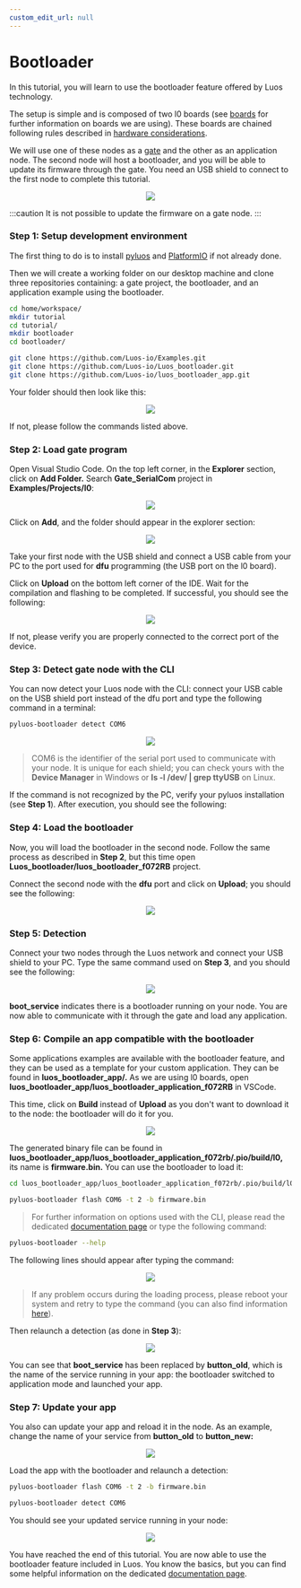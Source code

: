 ```yaml
---
custom_edit_url: null
---
```



# Bootloader

In this tutorial, you will learn to use the bootloader feature offered by Luos technology.

The setup is simple and is composed of two l0 boards (see [boards](../demo-boards/luos-demo-boards) for further information on boards we are using). These boards are chained following rules described in [hardware considerations](/docs/hardware-consideration).

We will use one of these nodes as a [gate](/docs/tools/gate) and the other as an application node. The second node will host a bootloader, and you will be able to update its firmware through the gate. You need an USB shield to connect to the first node to complete this tutorial.

<div align="center">
  <Image src="/img/tutorials/bootloader/tutorial_setup.png" />
</div>

:::caution
It is not possible to update the firmware on a gate node.
:::

### Step 1: Setup development environment

The first thing to do is to install [pyluos](/docs/tools/pyluos) and [PlatformIO](/get-started/get-started) if not already done.

Then we will create a working folder on our desktop machine and clone three repositories containing: a gate project, the bootloader, and an application example using the bootloader.

```bash
cd home/workspace/
mkdir tutorial
cd tutorial/
mkdir bootloader
cd bootloader/

git clone https://github.com/Luos-io/Examples.git
git clone https://github.com/Luos-io/Luos_bootloader.git
git clone https://github.com/Luos-io/luos_bootloader_app.git
```

Your folder should then look like this:

<div align="center">
  <Image src="/img/tutorials/bootloader/working_folder.png" />
</div>

If not, please follow the commands listed above.

### Step 2: Load gate program

Open Visual Studio Code. On the top left corner, in the **Explorer** section, click on **Add Folder.** Search **Gate_SerialCom** project in **Examples/Projects/l0**:

<div align="center">
  <Image src="/img/tutorials/bootloader/find_project.png" />
</div>

Click on **Add**, and the folder should appear in the explorer section:

<div align="center">
  <Image src="/img/tutorials/bootloader/Gate_project.png" />
</div>

Take your first node with the USB shield and connect a USB cable from your PC to the port used for **dfu** programming (the USB port on the l0 board).

Click on **Upload** on the bottom left corner of the IDE. Wait for the compilation and flashing to be completed. If successful, you should see the following:

<div align="center">
  <Image src="/img/tutorials/bootloader/load_gate.png" />
</div>

If not, please verify you are properly connected to the correct port of the device.

### Step 3: Detect gate node with the CLI

You can now detect your Luos node with the CLI: connect your USB cable on the USB shield port instead of the dfu port and type the following command in a terminal:

```bash
pyluos-bootloader detect COM6
```

<div align="center">
  <Image src="/img/tutorials/bootloader/gate_detect.png" />
</div>

> COM6 is the identifier of the serial port used to communicate with your node. It is unique for each shield; you can check yours with the **Device Manager** in Windows or **ls -l /dev/ | grep ttyUSB** on Linux.

If the command is not recognized by the PC, verify your pyluos installation (see **Step 1**). After execution, you should see the following:

### Step 4: Load the bootloader

Now, you will load the bootloader in the second node. Follow the same process as described in **Step 2**, but this time open **Luos_bootloader/luos_bootloader_f072RB** project.

Connect the second node with the **dfu** port and click on **Upload**; you should see the following:

<div align="center">
  <Image src="/img/tutorials/bootloader/load_bootloader.png" />
</div>

### Step 5: Detection

Connect your two nodes through the Luos network and connect your USB shield to your PC. Type the same command used on **Step 3**, and you should see the following:

<div align="center">
  <Image src="/img/tutorials/bootloader/detect_bootloader.png" />
</div>

**boot_service** indicates there is a bootloader running on your node. You are now able to communicate with it through the gate and load any application.

### Step 6: Compile an app compatible with the bootloader

Some applications examples are available with the bootloader feature, and they can be used as a template for your custom application. They can be found in **luos_bootloader_app/.** As we are using l0 boards, open **luos_bootloader_app/luos_bootloader_application_f072RB** in VSCode.

This time, click on **Build** instead of **Upload** as you don't want to download it to the node: the bootloader will do it for you.

<div align="center">
  <Image src="/img/tutorials/bootloader/application_build.png" />
</div>

The generated binary file can be found in **luos_bootloader_app/luos_bootloader_application_f072rb/.pio/build/l0,** its name is **firmware.bin.** You can use the bootloader to load it:

```bash
cd luos_bootloader_app/luos_bootloader_application_f072rb/.pio/build/l0

pyluos-bootloader flash COM6 -t 2 -b firmware.bin
```

> For further information on options used with the CLI, please read the dedicated [documentation page](/docs/tools/boot) or type the following command:

```bash
pyluos-bootloader --help
```

The following lines should appear after typing the command:

<div align="center">
  <Image src="/img/tutorials/bootloader/application_load.png" />
</div>

> If any problem occurs during the loading process, please reboot your system and retry to type the command (you can also find information [here](/docs/tools/boot)).

Then relaunch a detection (as done in **Step 3**):

<div align="center">
  <Image src="/img/tutorials/bootloader/detect_old_app.png" />
</div>

You can see that **boot_service** has been replaced by **button_old**, which is the name of the service running in your app: the bootloader switched to application mode and launched your app.

### Step 7: Update your app

You also can update your app and reload it in the node. As an example, change the name of your service from **button_old** to **button_new:**

<div align="center">
  <Image src="/img/tutorials/bootloader/update_app_build.png" />
</div>

Load the app with the bootloader and relaunch a detection:

```bash
pyluos-bootloader flash COM6 -t 2 -b firmware.bin

pyluos-bootloader detect COM6
```

You should see your updated service running in your node:

<div align="center">
  <Image src="/img/tutorials/bootloader/detect_new_app.png" />
</div>

You have reached the end of this tutorial. You are now able to use the bootloader feature included in Luos. You know the basics, but you can find some helpful information on the dedicated [documentation page](/docs/tools/boot).
